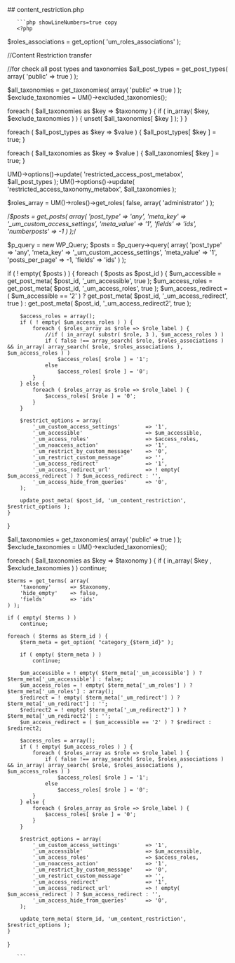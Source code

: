 

<div class="phpdocumentor-element -file">
    ## content_restriction.php

        

    
       ```php showLineNumbers=true copy
       <?php
$roles_associations = get_option( 'um_roles_associations' );

//Content Restriction transfer

//for check all post types and taxonomies
$all_post_types = get_post_types( array( 'public' => true ) );

$all_taxonomies = get_taxonomies( array( 'public' => true ) );
$exclude_taxonomies = UM()->excluded_taxonomies();

foreach ( $all_taxonomies as $key => $taxonomy ) {
	if ( in_array( $key, $exclude_taxonomies ) ) {
		unset( $all_taxonomies[ $key ] );
	}
}

foreach ( $all_post_types as $key => $value ) {
	$all_post_types[ $key ] = true;
}

foreach ( $all_taxonomies as $key => $value ) {
	$all_taxonomies[ $key ] = true;
}

UM()->options()->update( 'restricted_access_post_metabox', $all_post_types );
UM()->options()->update( 'restricted_access_taxonomy_metabox', $all_taxonomies );


$roles_array = UM()->roles()->get_roles( false, array( 'administrator' ) );

/*$posts = get_posts( array(
	'post_type'     => 'any',
	'meta_key'      => '_um_custom_access_settings',
	'meta_value'    => '1',
	'fields'        => 'ids',
	'numberposts'   => -1
) );*/

$p_query = new WP_Query;
$posts = $p_query->query( array(
	'post_type'         => 'any',
	'meta_key'          => '_um_custom_access_settings',
	'meta_value'        => '1',
	'posts_per_page'    => -1,
	'fields'            => 'ids'
) );

if ( ! empty( $posts ) ) {
	foreach ( $posts as $post_id ) {
		$um_accessible = get_post_meta( $post_id, '_um_accessible', true );
		$um_access_roles = get_post_meta( $post_id, '_um_access_roles', true );
		$um_access_redirect = ( $um_accessible == '2' ) ? get_post_meta( $post_id, '_um_access_redirect', true ) : get_post_meta( $post_id, '_um_access_redirect2', true );

		$access_roles = array();
		if ( ! empty( $um_access_roles ) ) {
			foreach ( $roles_array as $role => $role_label ) {
				//if ( in_array( substr( $role, 3 ), $um_access_roles ) )
				if ( false !== array_search( $role, $roles_associations ) && in_array( array_search( $role, $roles_associations ), $um_access_roles ) )
					$access_roles[ $role ] = '1';
				else
					$access_roles[ $role ] = '0';
			}
		} else {
			foreach ( $roles_array as $role => $role_label ) {
				$access_roles[ $role ] = '0';
			}
		}

		$restrict_options = array(
			'_um_custom_access_settings'        => '1',
			'_um_accessible'                    => $um_accessible,
			'_um_access_roles'                  => $access_roles,
			'_um_noaccess_action'               => '1',
			'_um_restrict_by_custom_message'    => '0',
			'_um_restrict_custom_message'       => '',
			'_um_access_redirect'               => '1',
			'_um_access_redirect_url'           => ! empty( $um_access_redirect ) ? $um_access_redirect : '',
			'_um_access_hide_from_queries'      => '0',
		);

		update_post_meta( $post_id, 'um_content_restriction', $restrict_options );
	}
}


$all_taxonomies = get_taxonomies( array( 'public' => true ) );
$exclude_taxonomies = UM()->excluded_taxonomies();

foreach ( $all_taxonomies as $key => $taxonomy ) {
	if ( in_array( $key , $exclude_taxonomies ) )
		continue;

	$terms = get_terms( array(
		'taxonomy'      => $taxonomy,
		'hide_empty'    => false,
		'fields'        => 'ids'
	) );

	if ( empty( $terms ) )
		continue;

	foreach ( $terms as $term_id ) {
		$term_meta = get_option( "category_{$term_id}" );

		if ( empty( $term_meta ) )
			continue;

		$um_accessible = ! empty( $term_meta['_um_accessible'] ) ? $term_meta['_um_accessible'] : false;
		$um_access_roles = ! empty( $term_meta['_um_roles'] ) ? $term_meta['_um_roles'] : array();
		$redirect = ! empty( $term_meta['_um_redirect'] ) ? $term_meta['_um_redirect'] : '';
		$redirect2 = ! empty( $term_meta['_um_redirect2'] ) ? $term_meta['_um_redirect2'] : '';
		$um_access_redirect = ( $um_accessible == '2' ) ? $redirect : $redirect2;

		$access_roles = array();
		if ( ! empty( $um_access_roles ) ) {
			foreach ( $roles_array as $role => $role_label ) {
				if ( false !== array_search( $role, $roles_associations ) && in_array( array_search( $role, $roles_associations ), $um_access_roles ) )
					$access_roles[ $role ] = '1';
				else
					$access_roles[ $role ] = '0';
			}
		} else {
			foreach ( $roles_array as $role => $role_label ) {
				$access_roles[ $role ] = '0';
			}
		}

		$restrict_options = array(
			'_um_custom_access_settings'        => '1',
			'_um_accessible'                    => $um_accessible,
			'_um_access_roles'                  => $access_roles,
			'_um_noaccess_action'               => '1',
			'_um_restrict_by_custom_message'    => '0',
			'_um_restrict_custom_message'       => '',
			'_um_access_redirect'               => '1',
			'_um_access_redirect_url'           => ! empty( $um_access_redirect ) ? $um_access_redirect : '',
			'_um_access_hide_from_queries'      => '0',
		);

		update_term_meta( $term_id, 'um_content_restriction', $restrict_options );
	}
}

       ```
</div>
